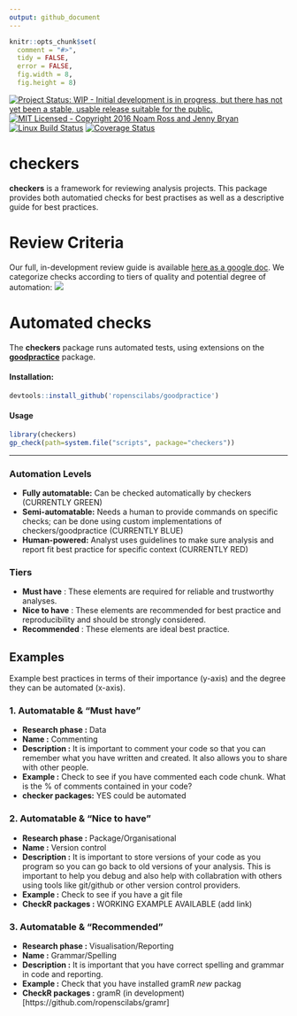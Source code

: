 ```yaml
---
output: github_document
---
```

```r
knitr::opts_chunk$set(
  comment = "#>",
  tidy = FALSE,
  error = FALSE,
  fig.width = 8,
  fig.height = 8)
```


[![Project Status: WIP - Initial development is in progress, but there has not yet been a stable, usable release suitable for the public.](http://www.repostatus.org/badges/latest/wip.svg)](http://www.repostatus.org/#wip)
[![MIT Licensed - Copyright 2016 Noam Ross and Jenny Bryan](https://img.shields.io/badge/license-MIT-blue.svg)](https://badges.mit-license.org/)
[![Linux Build Status](https://travis-ci.org/noamross/checkers.svg?branch=master)](https://travis-ci.org/noamross/checkers)
[![Coverage Status](https://img.shields.io/codecov/c/github/ropenscilabs/checkers/master.svg)](https://codecov.io/github/ropenscilabs/checkers?branch=master)

checkers
========
 
**checkers** is a framework for reviewing analysis projects. This package  provides both automatied checks for best practises as well as a descriptive guide for best practices. 

# Review Criteria

Our full, in-development  review guide is available [here as a google doc](https://docs.google.com/document/d/1OYcWJUk-MiM2C1TIHB1Rn6rXoF5fHwRX-7_C12Blx8g/edit#).  We categorize checks according to tiers of quality and potential
degree of automation:
![](https://github.com/ropenscilabs/checkers/blob/master/figs/compendium.png)

# Automated checks

The **checkers** package runs automated tests, using extensions on the 
[**goodpractice**](https://github.com/MangoTheCat/goodpractice/) package.

#### Installation:

```r
devtools::install_github('ropenscilabs/goodpractice')
```

#### Usage

```r
library(checkers)
gp_check(path=system.file("scripts", package="checkers"))
```


---


### Automation Levels
- **Fully automatable:** Can be checked automatically by checkers (CURRENTLY GREEN)
- **Semi-automatable:** Needs a human to provide commands on specific checks; can be done using custom implementations of checkers/goodpractice (CURRENTLY BLUE)
- **Human-powered:** Analyst uses guidelines to make sure analysis and report fit best practice for specific context (CURRENTLY RED)

### Tiers
- **Must have** : These elements are required for reliable and trustworthy analyses.
- **Nice to have** : These elements are recommended for best practice and reproducibility and should be strongly considered.
- **Recommended** : These elements are ideal best practice.

## Examples
Example best practices in terms of their importance (y-axis) and the degree they can be automated (x-axis).

 
### 1. **Automatable & "Must have"**
- **Research phase :** Data
- **Name :** Commenting
- **Description :** It is important to comment your code so that you can remember what you have written and created. It also allows you to share with other people.
- **Example :** Check to see if you have commented each code chunk. What is the % of comments contained in your code?
- **checker packages:** YES could be automated
 
### 2.  **Automatable & "Nice to have"**
 
- **Research phase :** Package/Organisational     
- **Name :** Version control    
- **Description :** It is important to store versions of your code as you program so you can go back to old versions of your analysis. This is important to help you debug and also help with collabration with others using tools like git/github or other version control providers.    
- **Example :** Check to see if you have a git file    
- **CheckR packages :** WORKING EXAMPLE AVAILABLE (add link)
 
### 3.  **Automatable & "Recommended"**
 
- **Research phase :** Visualisation/Reporting   
- **Name :** Grammar/Spelling    
- **Description :** It is important that you have correct spelling and grammar in code and reporting.     
- **Example :** Check that you have installed gramR *new* packag     
- **CheckR packages :** gramR (in development) [https://github.com/ropenscilabs/gramr]

